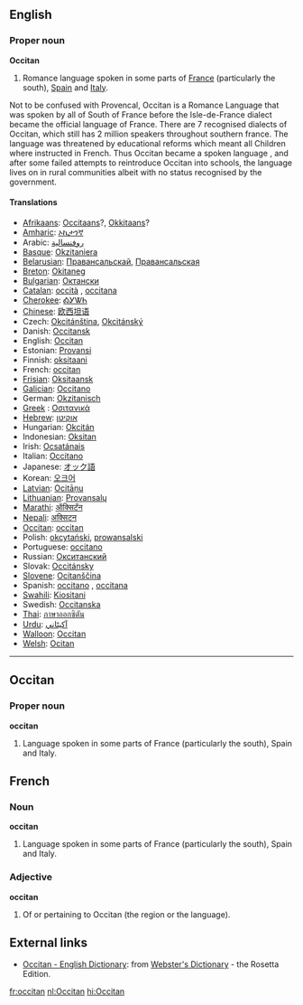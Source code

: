 ==English==

===Proper noun===
'''Occitan'''

# Romance language spoken in some parts of [[France]] (particularly the south), [[Spain]] and [[Italy]].

Not to be confused with Provencal, Occitan is a Romance Language that was spoken by all of South of France before the Isle-de-France dialect became the official language of France. There are 7 recognised dialects of Occitan, which still has 2 million speakers throughout southern france. The language was threatened by educational reforms which meant all Children where instructed in French. Thus Occitan became a spoken language , and after some failed attempts to reintroduce Occitan into schools, the language lives on in rural communities albeit with no status recognised by the government.

====Translations====
*[[w:Afrikaans language|Afrikaans]]: [[Occitaans]]?, [[Okkitaans]]?
*[[w:Amharic language|Amharic]]: [[ኦኪታንኛ]]
*Arabic: [[روفنسالية]]
*[[w:Basque language|Basque]]: [[Okzitaniera]]
*[[Belarusian]]: [[Правансальскай]], [[Правансальская]]
*[[w:Breton language|Breton]]: [[Okitaneg]]
*[[w:Bulgarian language|Bulgarian]]: [[Октански]]
*[[w:Catalan language|Catalan]]: [[occità]] {{m}}, [[occitana]] {{f}}
*[[Cherokee]]: [[ᎣᎩᏔᏂ]]
*[[w:Chinese language|Chinese]]: [[欧西坦语]]
*Czech: [[Okcitánština]], [[Okcitánský]]
*Danish: [[Occitansk]]
*English: [[Occitan]]
*Estonian: [[Provansi]]
*Finnish: [[oksitaani]]
*French: [[occitan]] {{m}}
*[[Frisian]]: [[Oksitaansk]]
*[[w:Galician|Galician]]: [[Occitano]]
*German: [[Okzitanisch]]
*[[w:Greek language|Greek]]<!-- Please note that this makes sense, so that Greek (Modern) and Greek (Ancient) are both listed under 'G' -->: [[Οσιτανικά]]
*[[w:Hebrew language|Hebrew]]: [[אוקיטן]]
*Hungarian: [[Okcitán]]
*Indonesian: [[Oksitan]]
*Irish: [[Ocsatánais]]
*Italian: [[Occitano]]
*Japanese: [[オック語]]
*Korean: [[오크어]]
*[[w:Latvian language|Latvian]]: [[Ocitāņu]]
*[[w:Lithuanian language|Lithuanian]]: [[Provansalų]]
*[[Marathi]]: [[ऑक्सिटॅन]]
*[[Nepali]]: [[अक्सिटन]]
*[[w:Occitan language|Occitan]]: [[occitan]]
*Polish: [[okcytański]], [[prowansalski]]
*Portuguese: [[occitano]]
*Russian: [[Окситанский]]
*Slovak: [[Occitánsky]]
*[[Slovene]]: [[Ocitanščina]]
*Spanish: [[occitano]] {{m}}, [[occitana]] {{f}}
*[[w:Swahili language|Swahili]]: [[Kiositani]]
*Swedish: [[Occitanska]]
*[[w:Thai language|Thai]]: [[ภาษาออกซิตัน]]
*[[w:Urdu language|Urdu]]: [[آکيٹاني]]
*[[w:Walloon language|Walloon]]: [[Occitan]]
*[[w:Welsh language|Welsh]]: [[Ocitan]]

----

==Occitan==
===Proper noun===
'''occitan'''

#Language spoken in some parts of France (particularly the south), Spain and Italy.

==French==
===Noun===
'''occitan'''

{{m}}
#Language spoken in some parts of France (particularly the south), Spain and Italy.

===Adjective===
'''occitan'''

# Of or pertaining to Occitan (the region or the language).

==External links==
*[http://www.websters-online-dictionary.org/definition/Occitan-english/ Occitan - English Dictionary]: from [http://www.websters-online-dictionary.org/ Webster's Dictionary] - the Rosetta Edition.

[[fr:occitan]]
[[nl:Occitan]]
[[hi:Occitan]]